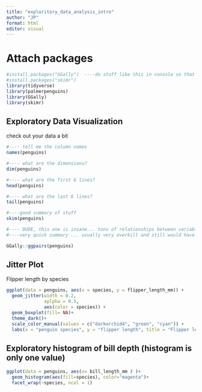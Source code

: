 ```yaml
---
title: "exploritory_data_analysis_intro"
author: "JP"
format: html
editor: visual
---
```


# Attach packages

```r
#install.packages("GGally")  ----do stuff like this in console so that every time you run this it doesn't try to reinstall
#install.packages("skimr")
library(tidyverse)
library(palmerpenguins)
library(GGally)
library(skimr)
```

## Exploratory Data Visualization

check out your data a bit

```r
#---- tell me the column names 
names(penguins)

#---- what are the dimensions?
dim(penguins)

#---- what are the first 6 lines?
head(penguins)

#---- what are the last 6 lines?
tail(penguins)
```

```r
#----good summary of stuff 
skim(penguins)
```

```r
#---- DUDE, this one is insane... tons of relationships between variables 
#----very quick summary ... usually very overkill and still would have to pull up individual -----relationships

GGally::ggpairs(penguins)
```

## Jitter Plot

Flipper length by species 
```r
ggplot(data = penguins, aes(x = species, y = flipper_length_mm)) +
  geom_jitter(width = 0.2, 
              aplpha = 0.5, 
              aes(color = species)) +
  geom_boxplot(fill= NA)+
  theme_dark()+
  scale_color_manual(values = c("darkorchid4", "green", "cyan")) +
  labs(x = "penguin species", y = "flipper length", title = "Flipper length by species")


```
## Exploratory histogram of bill depth (histogram is only one value)
```r
ggplot(data = penguins, aes(x= bill_length_mm ) )+
  geom_histogram(aes(fill=species), color="magenta")+
  facet_wrap(~species, ncol = 1)
```

